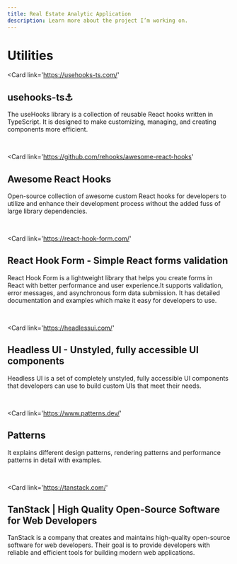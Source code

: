 ```yaml
---
title: Real Estate Analytic Application
description: Learn more about the project I’m working on.
---
```


# Utilities

<Card 
	link='https://usehooks-ts.com/'
>

## usehooks-ts⚓

The useHooks library is a collection of reusable React hooks written in TypeScript. It is designed to make customizing, managing, and creating components more efficient.

</Card>
<br />

<Card 
	link='https://github.com/rehooks/awesome-react-hooks'
>

## Awesome React Hooks

Open-source collection of awesome custom React hooks for developers to utilize and enhance their development process without the added fuss of large library dependencies.

</Card>

<br />

<Card 
	link='https://react-hook-form.com/'
>

## React Hook Form - Simple React forms validation

React Hook Form is a lightweight library that helps you create forms in React with better performance and user experience.It supports validation, error messages, and asynchronous form data submission. It has detailed documentation and examples which make it easy for developers to use.

</Card>

<br />

<Card 
	link='https://headlessui.com/'
>

## Headless UI - Unstyled, fully accessible UI components

Headless UI is a set of completely unstyled, fully accessible UI components that developers can use to build custom UIs that meet their needs.

</Card>

<br />

<Card 
	link='https://www.patterns.dev/'
>

## Patterns

It explains different design patterns, rendering patterns and performance patterns in detail with examples.

</Card>

<br />

<Card 
	link='https://tanstack.com/'
>

## TanStack | High Quality Open-Source Software for Web Developers

TanStack is a company that creates and maintains high-quality open-source software for web developers. Their goal is to provide developers with reliable and efficient tools for building modern web applications.

</Card>
